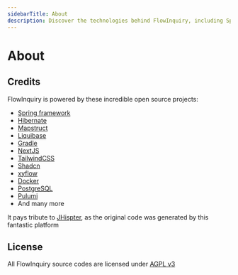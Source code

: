 ```yaml
---
sidebarTitle: About
description: Discover the technologies behind FlowInquiry, including Spring Boot, Next.js, PostgreSQL, Liquibase, Hibernate, Shadcn, TailwindCSS and others. Learn how these frameworks power our platform.
---
```


# About

## Credits

FlowInquiry is powered by these incredible open source projects:

- [Spring framework](https://spring.io/projects/spring-framework)
- [Hibernate](https://hibernate.org/)
- [Mapstruct](https://mapstruct.org/)
- [Liquibase](https://www.liquibase.com/)
- [Gradle](https://gradle.org/)
- [NextJS](https://nextjs.org/)
- [TailwindCSS](https://tailwindcss.com/)
- [Shadcn](https://ui.shadcn.com/)
- [xyflow](https://xyflow.com/)
- [Docker](https://www.docker.com/)
- [PostgreSQL](https://www.postgresql.org/)
- [Pulumi](https://www.pulumi.com/)
- And many more

It pays tribute to [JHispter](https://www.jhipster.tech/), as the original code was generated by this fantastic platform

## License

All FlowInquiry source codes are licensed under [AGPL v3](https://www.gnu.org/licenses/agpl-3.0.en.html)
